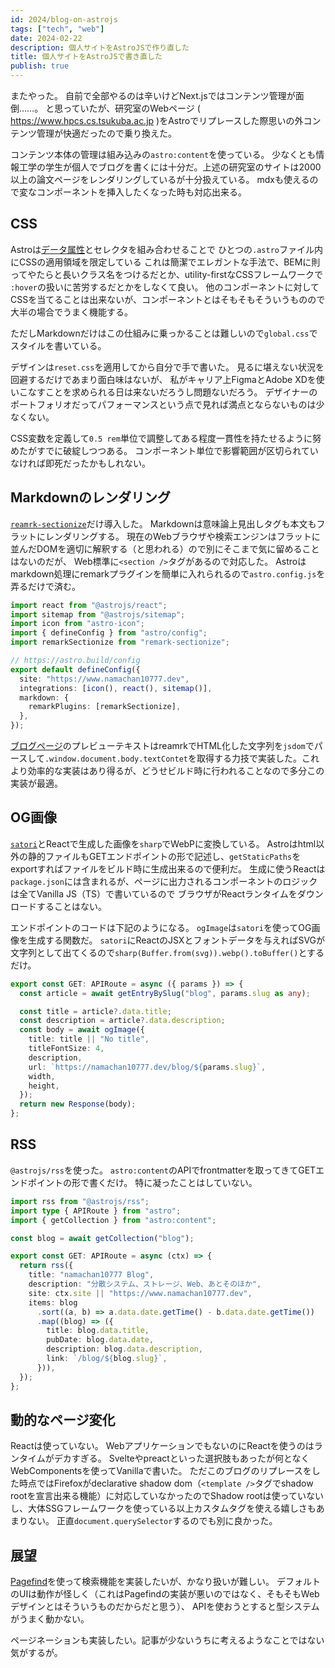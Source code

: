 ```yaml
---
id: 2024/blog-on-astrojs
tags: ["tech", "web"]
date: 2024-02-22
description: 個人サイトをAstroJSで作り直した
title: 個人サイトをAstroJSで書き直した
publish: true
---
```


またやった。
自前で全部やるのは辛いけどNext.jsではコンテンツ管理が面倒……。
と思っていたが、研究室のWebページ ( https://www.hpcs.cs.tsukuba.ac.jp )をAstroでリプレースした際思いの外コンテンツ管理が快適だったので乗り換えた。

コンテンツ本体の管理は組み込みの`astro:content`を使っている。
少なくとも情報工学の学生が個人でブログを書くには十分だ。上述の研究室のサイトは2000以上の論文ページをレンダリングしているが十分扱えている。
mdxも使えるので変なコンポーネントを挿入したくなった時も対応出来る。

## CSS

Astroは[データ属性](https://developer.mozilla.org/ja/docs/Learn/HTML/Howto/Use_data_attributes)とセレクタを組み合わせることで
ひとつの`.astro`ファイル内にCSSの適用領域を限定している
これは簡潔でエレガントな手法で、BEMに則ってやたらと長いクラス名をつけるだとか、utility-firstなCSSフレームワークで
`:hover`の扱いに苦労するだとかをしなくて良い。
他のコンポーネントに対してCSSを当てることは出来ないが、コンポーネントとはそもそもそういうものので大半の場合でうまく機能する。

ただしMarkdownだけはこの仕組みに乗っかることは難しいので`global.css`でスタイルを書いている。

デザインは`reset.css`を適用してから自分で手で書いた。
見るに堪えない状況を回避するだけであまり面白味はないが、
私がキャリア上FigmaとAdobe XDを使いこなすことを求められる日は来ないだろうし問題ないだろう。
デザイナーのポートフォリオだってパフォーマンスという点で見れば満点とならないものは少なくない。

CSS変数を定義して`0.5 rem`単位で調整してある程度一貫性を持たせるように努めたがすでに破綻しつつある。
コンポーネント単位で影響範囲が区切られていなければ即死だったかもしれない。

## Markdownのレンダリング

[`reamrk-sectionize`](https://www.npmjs.com/package/remark-sectionize)だけ導入した。
Markdownは意味論上見出しタグも本文もフラットにレンダリングする。
現在のWebブラウザや検索エンジンはフラットに並んだDOMを適切に解釈する（と思われる）ので別にそこまで気に留めることはないのだが、
Web標準に`<section />`タグがあるので対応した。
Astroはmarkdown処理にremarkプラグインを簡単に入れられるので`astro.config.js`を弄るだけで済む。

```typescript showLineNumbers
import react from "@astrojs/react";
import sitemap from "@astrojs/sitemap";
import icon from "astro-icon";
import { defineConfig } from "astro/config";
import remarkSectionize from "remark-sectionize";

// https://astro.build/config
export default defineConfig({
  site: "https://www.namachan10777.dev",
  integrations: [icon(), react(), sitemap()],
  markdown: {
    remarkPlugins: [remarkSectionize],
  },
});
```

[ブログページ](/blog/)のプレビューテキストはreamrkでHTML化した文字列を`jsdom`でパースして`.window.document.body.textContet`を取得する力技で実装した。これより効率的な実装はあり得るが、どうせビルド時に行われることなので多分この実装が最適。

## OG画像

[`satori`](https://github.com/vercel/satori)とReactで生成した画像を`sharp`でWebPに変換している。
Astroはhtml以外の静的ファイルもGETエンドポイントの形で記述し、`getStaticPaths`をexportすればファイルをビルド時に生成出来るので便利だ。
生成に使うReactは`package.json`には含まれるが、ページに出力されるコンポーネントのロジックは全てVanilla JS（TS）で書いているので
ブラウザがReactランタイムをダウンロードすることはない。

エンドポイントのコードは下記のようになる。
`ogImage`は`satori`を使ってOG画像を生成する関数だ。
`satori`にReactのJSXとフォントデータを与えればSVGが文字列として出てくるので`sharp(Buffer.from(svg)).webp().toBuffer()`とするだけ。

```typescript showLineNumbers
export const GET: APIRoute = async ({ params }) => {
  const article = await getEntryBySlug("blog", params.slug as any);

  const title = article?.data.title;
  const description = article?.data.description;
  const body = await ogImage({
    title: title || "No title",
    titleFontSize: 4,
    description,
    url: `https://namachan10777.dev/blog/${params.slug}`,
    width,
    height,
  });
  return new Response(body);
};
```

## RSS

`@astrojs/rss`を使った。
`astro:content`のAPIでfrontmatterを取ってきてGETエンドポイントの形で書くだけ。
特に凝ったことはしていない。

```typescript showLineNumbers=true
import rss from "@astrojs/rss";
import type { APIRoute } from "astro";
import { getCollection } from "astro:content";

const blog = await getCollection("blog");

export const GET: APIRoute = async (ctx) => {
  return rss({
    title: "namachan10777 Blog",
    description: "分散システム、ストレージ、Web、あとそのほか",
    site: ctx.site || "https://www.namachan10777.dev",
    items: blog
      .sort((a, b) => a.data.date.getTime() - b.data.date.getTime())
      .map((blog) => ({
        title: blog.data.title,
        pubDate: blog.data.date,
        description: blog.data.description,
        link: `/blog/${blog.slug}`,
      })),
  });
};
```

## 動的なページ変化

Reactは使っていない。 WebアプリケーションでもないのにReactを使うのはランタイムがデカすぎる。
Svelteやpreactといった選択肢もあったが何となくWebComponentsを使ってVanillaで書いた。
ただこのブログのリプレースをした時点ではFirefoxがdeclarative shadow dom（`<template />`タグでshadow rootを宣言出来る機能）に対応していなかったのでShadow rootは使っていないし、大体SSGフレームワークを使っている以上カスタムタグを使える嬉しさもあまりない。
正直`document.querySelector`するのでも別に良かった。

## 展望

[Pagefind](https://pagefind.app/)を使って検索機能を実装したいが、かなり扱いが難しい。
デフォルトのUIは動作が怪しく（これはPagefindの実装が悪いのではなく、そもそもWebデザインとはそういうものだからだと思う）、
APIを使おうとすると型システムがうまく動かない。

ページネーションも実装したい。記事が少ないうちに考えるようなことではない気がするが。
